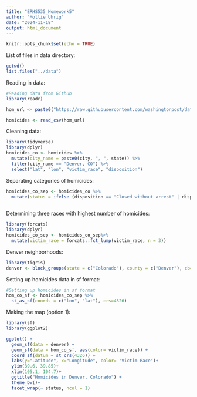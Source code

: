 ```yaml
---
title: "ERHS535_Homework5"
author: "Mollie Uhrig"
date: "2024-11-18"
output: html_document
---
```


```r
knitr::opts_chunk$set(echo = TRUE)
```

List of files in data directory:

```r
getwd()
list.files("../data")
```

Reading in data:

```r
#Reading data from Github
library(readr)

hom_url <- paste0("https://raw.githubusercontent.com/washingtonpost/data-homicides/refs/heads/master/homicide-data.csv")

homicides <- read_csv(hom_url)
```

Cleaning data:

```r
library(tidyverse)
library(dplyr)
homicides_co <- homicides %>% 
  mutate(city_name = paste0(city, ", ", state)) %>% 
  filter(city_name == "Denver, CO") %>% 
  select("lat", "lon", "victim_race", "disposition")
```

Separating categories of homicides:

```r

homicides_co_sep <- homicides_co %>% 
  mutate(status = ifelse (disposition == "Closed without arrest" | disposition == "Open/No arrest", "Unsolved", "Solved")) 
  
```

Determining three races with highest number of homicides:

```r
library(forcats)
library(dplyr)
homicides_co_sep <- homicides_co_sep%>% 
  mutate(victim_race = forcats::fct_lump(victim_race, n = 3))
```


Denver neighborhoods:

```r
library(tigris)
denver <- block_groups(state = c("Colorado"), county = c("Denver"), cb= TRUE, class= "sf")
```

Setting up homicides data in sf format:

```r
#Setting up homicides in sf format
hom_co_sf <- homicides_co_sep %>% 
  st_as_sf(coords = c("lon", "lat"), crs=4326)
```


Making the map (option 1):

```r
library(sf)
library(ggplot2)

ggplot() +
  geom_sf(data = denver) +
  geom_sf(data = hom_co_sf, aes(color= victim_race)) +
  coord_sf(datum = st_crs(4326)) +
  labs(y="Latitude", x="Longitude", color= "Victim Race")+
  ylim(39.6, 39.85)+
  xlim(105.1, 104.7)+
  ggtitle("Homicides in Denver, Colorado") +
  theme_bw()+
  facet_wrap(~ status, ncol = 1)
```

